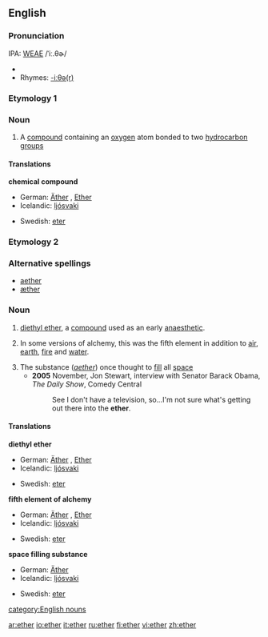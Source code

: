 {{see|Ether}}
==English==

===Pronunciation===
IPA: [[WEAE]] /ˈiː.θɚ/
*{{audio|en-us-ether.ogg|Audio (US)}}
*Rhymes: [[Rhymes:English:-iːθə(r)|-iːθə(r)]]

===Etymology 1===

===Noun===
{{en-noun}}

# {{chemistry}} A [[compound]] containing an [[oxygen]] atom bonded to two [[hydrocarbon]] [[group]]s

====Translations====

'''chemical compound'''
{{top}}
*German: [[Äther]] {{m}}, [[Ether]] {{m}}
*Icelandic: [[ljósvaki]] {{m}}
{{mid}}
*Swedish: [[eter]] {{c}}
{{bottom}}


===Etymology 2===

===Alternative spellings===
*[[aether]] {{italbrac|former British spelling}}
*[[æther]] {{italbrac|former British spelling}}

===Noun===
{{wikipedia}}
{{en-noun|-}}

#{{chemistry}} [[diethyl ether]], a [[compound]] used as an early [[anaesthetic]].
#{{alchemy}} In some versions of alchemy, this was the fifth element in addition to [[air]], [[earth]], [[fire]] and [[water]].
#The substance (''[[aether]]'') once thought to [[fill]] all [[space]]
#*'''2005''' November, Jon Stewart, interview with Senator Barack Obama, ''The Daily Show'', Comedy Central
#*:See I don't have a television, so''...''I'm not sure what's getting out there into the '''ether'''.

====Translations====

'''diethyl ether'''
{{top}}
*German: [[Äther]] {{m}}, [[Ether]] {{m}}
*Icelandic: [[ljósvaki]] {{m}}
{{mid}}
*Swedish: [[eter]] {{c}}
{{bottom}}

'''fifth element of alchemy'''
{{top}}
*German: [[Äther]] {{m}}, [[Ether]] {{m}}
*Icelandic: [[ljósvaki]] {{m}}
{{mid}}
*Swedish: [[eter]] {{c}}
{{bottom}}

'''space filling substance'''
{{top}}
*German: [[Äther]] {{m}}
*Icelandic: [[ljósvaki]] {{m}}
{{mid}}
*Swedish: [[eter]] {{c}}
{{bottom}}

[[category:English nouns]]

[[ar:ether]]
[[io:ether]]
[[it:ether]]
[[ru:ether]]
[[fi:ether]]
[[vi:ether]]
[[zh:ether]]